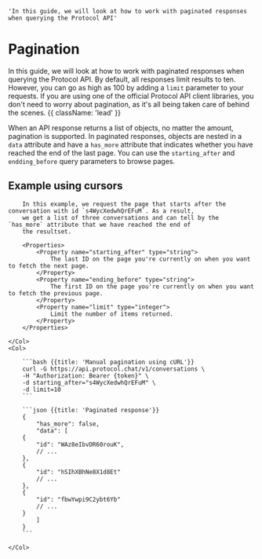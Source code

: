     'In this guide, we will look at how to work with paginated responses when querying the Protocol API'

# Pagination

In this guide, we will look at how to work with paginated responses when querying the Protocol API. By default, all responses limit results to ten. However, you can go as high as 100 by adding a `limit` parameter to your requests. If you are using one of the official Protocol API client libraries, you don't need to worry about pagination, as it's all being taken care of behind the scenes. {{ className: 'lead' }}

When an API response returns a list of objects, no matter the amount, pagination is supported. In paginated responses, objects are nested in a `data` attribute and have a `has_more` attribute that indicates whether you have reached the end of the last page. You can use the `starting_after` and `endding_before` query parameters to browse pages.

## Example using cursors

<Row>
    <Col>

        In this example, we request the page that starts after the conversation with id `s4WycXedwhQrEFuM`. As a result,
        we get a list of three conversations and can tell by the `has_more` attribute that we have reached the end of
        the resultset.

        <Properties>
            <Property name="starting_after" type="string">
                The last ID on the page you're currently on when you want to fetch the next page.
            </Property>
            <Property name="ending_before" type="string">
                The first ID on the page you're currently on when you want to fetch the previous page.
            </Property>
            <Property name="limit" type="integer">
                Limit the number of items returned.
            </Property>
        </Properties>

    </Col>
    <Col>

        ```bash {{title: 'Manual pagination using cURL'}}
        curl -G https://api.protocol.chat/v1/conversations \
        -H "Authorization: Bearer {token}" \
        -d starting_after="s4WycXedwhQrEFuM" \
        -d limit=10
        ```

        ```json {{title: 'Paginated response'}}
        {
            "has_more": false,
            "data": [
        {
            "id": "WAz8eIbvDR60rouK",
            // ...
        },
        {
            "id": "hSIhXBhNe8X1d8Et"
            // ...
        },
        {
            "id": "fbwYwpi9C2ybt6Yb"
            // ...
        }
            ]
        }
        ```

    </Col>
</Row>
